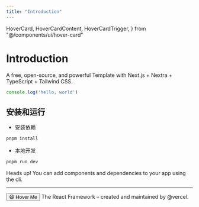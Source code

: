 ```yaml
---
title: "Introduction"
---
```



  HoverCard,
  HoverCardContent,
  HoverCardTrigger,
} from "@/components/ui/hover-card"



# Introduction

A free, open-source, and powerful Template with Next.js + Nextra + TypeScript + Tailwind CSS.

```js
console.log('hello, world')
```

## 安装和运行

* 安装依赖

```bash
pnpm install
```

* 本地开发

```bash
pnpm run dev
```


<Alert>
  <AlertTitle>Heads up!</AlertTitle>
  <AlertDescription>
    You can add components and dependencies to your app using the cli.
  </AlertDescription>
</Alert>

---

<HoverCard>
  <HoverCardTrigger>
    <Button>
      😄 Hover Me
    </Button>
  </HoverCardTrigger>
  <HoverCardContent>
    The React Framework – created and maintained by @vercel.
  </HoverCardContent>
</HoverCard>

